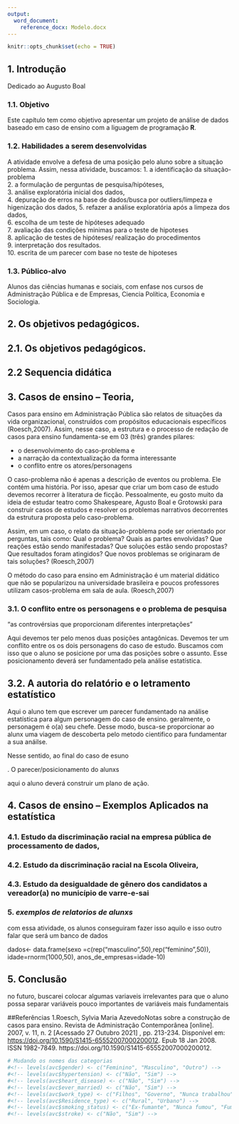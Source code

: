 ```yaml
---
output:
  word_document: 
    reference_docx: Modelo.docx
---
```


```r
knitr::opts_chunk$set(echo = TRUE)
```

## 1. Introdução

Dedicado ao Augusto Boal 

### 1.1. Objetivo

Este capítulo tem como objetivo apresentar um projeto de análise de dados baseado em caso de ensino com a liguagem de programação **R**. 

### 1.2. Habilidades a serem desenvolvidas

A atividade envolve a defesa de uma posição pelo aluno sobre a situação problema. Assim, nessa atividade, buscamos:
1.  a identificação da situação-problema  
2.  a formulação de perguntas de pesquisa/hipóteses,   
3.  análise exploratória inicial dos dados,    
4.  depuração de erros na base de dados/busca por outliers/limpeza e higenização dos dados, 5.  refazer a análise exploratória após a limpeza dos dados,    
6.  escolha de um teste de hipóteses adequado    
7.  avaliação das condições minimas para o teste de hipoteses    
8.  aplicação de testes de hipóteses/ realização do procedimentos     
9.  interpretação dos resultados.    
10.  escrita de um parecer com base no teste de hipoteses 

### 1.3. Público-alvo

Alunos das ciências humanas e sociais, com enfase nos cursos de Administração Pública e de Empresas, Ciencia Política, Economia e Sociologia.

## 2. Os objetivos pedagógicos.
## 2.1. Os objetivos pedagógicos.
## 2.2 Sequencia didática

## 3. Casos de ensino – Teoria,

Casos para ensino em Administração Pública são relatos de situações da vida organizacional, construídos com propósitos educacionais específicos (Roesch,2007). Assim, nesse caso, a estrutura e o processo de redação de casos para ensino fundamenta-se em 03 (três) grandes pilares: 

* o desenvolvimento do caso-problema e 
* a narração da contextualização da forma interessante
* o conflito entre os atores/personagens

O caso-problema não é apenas a descrição de eventos ou problema. Ele contém uma história. Por isso, apesar que criar um bom caso de estudo devemos recorrer à literatura de ficção. Pessoalmente, eu gosto muito da ideia de estudar teatro como  Shakespeare, Agusto Boal e Grotowski para construir casos de estudos e resolver os problemas narrativos decorrentes da estrutura proposta pelo caso-problema.

Assim, em um caso, o relato da situação-problema pode ser orientado por perguntas, tais como: Qual o problema? Quais as partes envolvidas? Que reações estão sendo manifestadas? Que soluções estão sendo propostas? Que resultados foram atingidos? Que novos problemas se originaram de tais soluções? (Roesch,2007)

O método do caso para ensino em Administração é um material didático que não se popularizou na universidade brasileira e poucos professores utilizam casos-problema em sala de aula. (Roesch,2007)

### 3.1.	O conflito entre os personagens e o problema de pesquisa

"as controvérsias que proporcionam diferentes interpretações"  

Aqui devemos ter pelo menos duas posições antagônicas. Devemos ter um conflito entre os os dois personagens do caso de estudo. Buscamos com isso que o aluno se posicione por uma das posições sobre o assunto. Esse posicionamento deverá ser fundamentado pela análise estatística.

## 3.2.	A autoria do relatório e o letramento estatístico

Aqui o aluno tem que escrever um parecer fundamentado na análise estatística para algum personagem do caso de ensino. geralmente, o personagem é o(a) seu chefe. Desse modo, busca-se proporcionar ao alunx  uma  viagem  de  descoberta pelo metodo cientifico para fundamentar a sua anáilse.

Nesse sentido, ao final do caso de esuno 

.	O parecer/posicionamento do alunxs

aqui o aluno deverá construir um plano de  ação.


## 4. Casos de ensino –  Exemplos Aplicados na estatística 
### 4.1.	Estudo da discriminação racial na empresa pública de processamento de dados, 


 
### 4.2.	Estudo da discriminação racial na Escola Oliveira, 
### 4.3.	Estudo da desigualdade de gênero dos candidatos a vereador(a) no município de varre-e-sai


### 5. *exemplos de relatorios de alunxs*
com essa atividade, os alunos conseguiram fazer isso aquilo e isso outro
falar que será um banco de dados 


dados<- data.frame(sexo =c(rep("masculino",50),rep("feminino",50)),
                  idade=rnorm(1000,50),
                  anos_de_empresas=idade-10)



## 5. Conclusão




no futuro, buscarei colocar algumas variaveis irrelevantes para que o aluno possa 
 separar  variáveis pouco importantes de variáveis  mais  fundamentais

##Referências
1.Roesch, Sylvia Maria AzevedoNotas sobre a construção de casos para ensino. Revista de Administração Contemporânea [online]. 2007, v. 11, n. 2 [Acessado 27 Outubro 2021] , pp. 213-234. Disponível em: <https://doi.org/10.1590/S1415-65552007000200012>. Epub 18 Jan 2008. ISSN 1982-7849. https://doi.org/10.1590/S1415-65552007000200012.

<!--

## 2. Etapas do projeto

### 2.1. Coleta dos dados

Os dados utilizados neste projeto são oriundos da plataforma [Kaggle](https://www.kaggle.com/), que fornece diversos conjuntos de dados, cursos e competições em ciência de dados.

> **Dica**: recomenda-se, nesta etapa, que o docente apresente a plataforma e suas potencialidades. É importante também informar que, para acessar os dados, é preciso estar cadastrado na plataforma.

Para a coleta do banco de dados, acesse o link <https://www.kaggle.com/fedesoriano/stroke-prediction-dataset> e, em seguida, clique no botão `Download`.

![](%5CLivro%20DMQ%5Ckaggle.png)

Escolha a pasta de destino e um arquivo `.zip` será baixado. Extraia os dados na pasta escolhida e o arquivo `healthcare-dataset-stroke-data.csv` estará disponível.

Ainda na mesma página do Kaggle, as informações sobre as variáveis estão presentes na seção *Description*, no item *Attribute Information*.

![](C:%5CUsers%5CLeticia%5CGoogle%20Drive%5CUNIRIO%5CLivro%20DMQ%5Cvariaveis.png) Traduzindo as informações, temos as seguintes variáveis:

1)  **id**: identificador único
2)  **gender**: gênero, "Male" (Masculino), "Female" (Feminino) ou "Other" (Outro)
3)  **age**: idade do paciente
4)  **hypertension**: 0 se o paciente não tem hipertensão, 1 se o paciente tem hipertensão
5)  **heart_disease**: 0 se o paciente não tem doença cardíaca, 1 se o paciente tem doença cardíaca
6)  **ever_married**: "No" (Se nunca casou) or "Yes" (Se já se casou)
7)  **work_type**: tipo de trabalho, "children" (Filhos), "Govt_jov" (Governo), "Never_worked" (nunca trabalhou), "Private" (Privado) or "Self-employed" (Autônomo)
8)  **Residence_type**: tipo de residência, "Rural" (Rural) or "Urban" (urbano)
9)  **avg_glucose_level**: nível médio de glicose no sangue
10) **bmi**: índice de massa corporal
11) **smoking_status**: "formerly smoked" (Ex-fumante), "never smoked" (Nunca fumou), "smokes" (Fumante) or "Unknown" (Informação não disponível)
12) **stroke**: 1 se o paciente teve um AVC ou 0 se não

### 2.2. Leitura dos dados no R

Após a etapa anterior, o aluno terá o primeiro contato com os dados no software R. Por se tratar de um arquivo `.csv`, recomenda-se a utilização da função [`read.csv`](https://www.rdocumentation.org/packages/utils/versions/3.6.2/topics/read.table). Os dados estão separados por vírgula (`sep = ","`) e a primeira linha traz o nome das variáveis (`header = T`).

> **Dica**: por se tratar de um projeto extenso, é importante a definição de um diretório de trabalho para que todos os arquivos a serem lidos ou exportados sejam armazenados na mesma pasta. A função para isso é a [`setwd`](https://www.rdocumentation.org/packages/base/versions/3.6.2/topics/getwd).

```r
# Definindo o diretorio
#setwd("C:\\Users\\Leticia\\Google Drive\\UNIRIO\\Livro DMQ")

# Lendo os dados
#avc <- read.csv("C:\\Users\\Leticia\\Google Drive\\UNIRIO\\Livro DMQ\\healthcare-dataset-stroke-data.csv",
#                    header = T,
#                    sep = ",")
```

### 2.3. Pré-processamento dos dados no R

Após a leitura dos dados, é a etapa de pré-processamento. Nesta fase o aluno colocará em prática conhecimentos teóricos, como a classificação de variáveis, e avaliará a qualidade dos dados.

A partir da função [`str`](https://www.rdocumentation.org/packages/utils/versions/3.6.2/topics/str), é possível ver o tamanho do banco e como as variáveis foram codificadas e estão sendo interpretadas pelo R.

```r
# Vendo a estrutura dos dados
#str(avc)
```

A função mostra que o banco `avc` possui 5110 observações e 12 colunas. As variáveis foram interpretadas pelo R como:

1)  **id**: int - número inteiro
2)  **gender**: chr - caracter (cada elemento do vetor é uma sequência de um ou mais caracteres)
3)  **age**: num - numérico (real ou decimal)
4)  **hypertension**: int - número inteiro
5)  **heart_disease**: int - número inteiro
6)  **ever_married**: chr - caracter
7)  **work_type**: chr - caracter
8)  **Residence_type**: chr - caracter
9)  **avg_glucose_level**: num - numérico (real ou decimal)
10) **bmi**: chr - caracter
11) **smoking_status**: chr - caracter
12) **stroke**: int - número inteiro

Nesta etapa, o aluno deve-se questionar quais variáveis foram codificadas de forma errada e se alguma ou mais colunas podem ser eliminadas por não fazerem sentido ao projeto ou por fazerem apenas o papel de identificador das linhas. Neste caso, a coluna `id` desempenha este papel. Para isso, o aluno pode atribui-la como nome das linhas e, em seguida, exclui-la do banco de dados. A função [`rownames`](https://www.rdocumentation.org/packages/base/versions/3.6.2/topics/row+colnames) pode ser usada para este objetivo.

```r
# Atribuindo a coluna id como nome das linhas
#rownames(avc) <- avc$id

# Excluindo a coluna id
#avc$id <- NULL
```

Em seguida, o aluno deverá classificar as variáveis e identificar quais delas não foram interpretadas corretamente pelo R. A partir do conhecimento teórico adquirido, ele saberá que uma codificação errada desencadeará em erros consecutivos na análise de dados.

> **Dica**: aproveite esta etapa do projeto para revisar as classificações de variáveis. Se preferir, este [vídeo](https://www.youtube.com/watch?v=IPRmXE5SREA&list=PLDoqBsM6cBJYzQHCWMCCSaKhXCk00ppfO&index=2) pode ser compartilhado com os alunos para ajudá-los a lembrar o conteúdo. 

Assim, espera-se as seguintes classificações:

2)  **gender**: variável qualitativa nominal binária
3)  **age**: variável quantitativa razão contínua
4)  **hypertension**: variável qualitativa nominal binária
5)  **heart_disease**: variável qualitativa nominal binária
6)  **ever_married**: variável qualitativa nominal binária
7)  **work_type**: variável qualitativa nominal policotômica
8)  **Residence_type**: variável qualitativa nominal binária
9)  **avg_glucose_level**: variável quantitativa razão contínua
10) **bmi**: variável quantitativa razão contínua
11) **smoking_status**: variável qualitativa nominal policotômica
12) **stroke**: variável qualitativa nominal binária

Ao comparar com o resultado fornecido pelo R, vemos que as variáveis **hypertension**, **heart_disease**, **bmi** e **stroke** foram codificadas de forma errada.

Por terem sido representadas pelos números 0 e 1, o R interpretou as variáveis **hypertension**, **heart_disease**, e **stroke** como quantitativas. Logo, devemos transformá-las para qualitativa. A função a ser usada poderá ser a [`as.factor`](https://www.rdocumentation.org/packages/base/versions/3.6.2/topics/factor). A codificação fator é a melhor opção para representar uma variável qualitativa e, por isso, também transformaremos as variáveis **gender**, **ever_married**, **work_type**, **Residence_type** e **smoking_status** de `chr` para `factor`.

Para facilitar a tarefa, a função [`mutate_all`](https://www.rdocumentation.org/packages/dplyr/versions/0.7.8/topics/mutate) do pacote `dplyr` pode ser utilizada, pois ela transforma várias variáveis ao mesmo tempo. A função `str` pode ser novamente usada para ver as modificações.

```r
# Transformando para factor
#library(dplyr)
#avc[,c(1,3:7,10,11)] <- avc[,c(1,3:7,10,11)] %>% mutate_all(as.factor)

# Vendo a estrutura dos dados
#str(avc)
```

> **Dica**: para que as tabelas e gráficos a serem preparados em etapas posteriores sejam autoinformativos, sugere-se a modificação das categorias das variáveis qualitativas para nomes mais compreensíveis. Essa etapa pode ser realizada pela função [`levels`](https://www.rdocumentation.org/packages/base/versions/3.6.2/topics/levels). As mudanças devem seguir a ordem que o R apresenta as categorias. Por isso, recomenda-se rodar primeiramente a função `levels` para ver a ordem dos níveis antes de realizar a substituição.
-->

```r
# Mudando os nomes das categorias
#<!-- levels(avc$gender) <- c("Feminino", "Masculino", "Outro") -->
#<!-- levels(avc$hypertension) <- c("Não", "Sim") -->
#<!-- levels(avc$heart_disease) <- c("Não", "Sim") -->
#<!-- levels(avc$ever_married) <- c("Não", "Sim") -->
#<!-- levels(avc$work_type) <- c("Filhos", "Governo", "Nunca trabalhou", "Privado", "Autônomo") -->
#<!-- levels(avc$Residence_type) <- c("Rural", "Urbano") -->
#<!-- levels(avc$smoking_status) <- c("Ex-fumante", "Nunca fumou", "Fuma", NA) # a informacao nao disponivel foi codificada como NA -->
#<!-- levels(avc$stroke) <- c("Não", "Sim") -->
```

<!-- 
Após lidar com as variáveis qualitativas, o aluno precisa ainda corrigir a variável **bmi**. Apesar de ser numéria, o R codificou-a como caracter. Isso se deve à presença de uma palavra entre os valores. Quando isso acontece, o R entende que aquela coluna contém caracteres e assim a codifica. Mas este não era o caso. Para verificar, vamos ver as 20 primeiras linhas da variável com a função [`head`](https://www.rdocumentation.org/packages/utils/versions/3.6.2/topics/head).

```r
#head(avc$bmi, 20)
```

Podemos observar que por conta do "N/A", o R interpretou a variável como caracter. Nesta etapa, o aluno deve então ser capaz de transformar esse dado ausente em `NA` e, em seguida, transformar a variável em numérica com a função [`as.numeric`](https://www.rdocumentation.org/packages/base/versions/3.6.2/topics/numeric).

```r
# Transformando os "N/A" da variavel bmi em NA
#avc$bmi[avc$bmi == "N/A"] <- NA

# Transformando a variavel bmi em numerica
#avc$bmi <- as.numeric(avc$bmi)
```

Após o pré-processamento de dados, o aluno deverá ser capaz de chegar na seguinte estrutura:

```r
#str(avc)
```
-->
